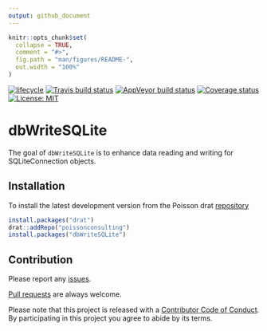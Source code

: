 ```yaml
---
output: github_document
---
```


<!-- README.md is generated from README.Rmd. Please edit that file -->

```r
knitr::opts_chunk$set(
  collapse = TRUE,
  comment = "#>",
  fig.path = "man/figures/README-",
  out.width = "100%"
)
```
[![lifecycle](https://img.shields.io/badge/lifecycle-experimental-orange.svg)](https://www.tidyverse.org/lifecycle/#experimental)
[![Travis build status](https://travis-ci.org/poissonconsulting/dbWriteSQLite.svg?branch=master)](https://travis-ci.org/poissonconsulting/dbWriteSQLite)
[![AppVeyor build status](https://ci.appveyor.com/api/projects/status/github/poissonconsulting/dbWriteSQLite?branch=master&svg=true)](https://ci.appveyor.com/project/poissonconsulting/dbWriteSQLite)
[![Coverage status](https://codecov.io/gh/poissonconsulting/dbWriteSQLite/branch/master/graph/badge.svg)](https://codecov.io/github/poissonconsulting/dbWriteSQLite?branch=master)
[![License: MIT](https://img.shields.io/badge/License-MIT-green.svg)](https://opensource.org/licenses/MIT)

# dbWriteSQLite

The goal of `dbWriteSQLite` is to enhance data reading and writing for SQLiteConnection objects.

## Installation

To install the latest development version from the Poisson drat [repository](https://github.com/poissonconsulting/drat)
``` r
install.packages("drat")
drat::addRepo("poissonconsulting")
install.packages("dbWriteSQLite")
```

## Contribution

Please report any [issues](https://github.com/poissonconsulting/dbWriteSQLite/issues).

[Pull requests](https://github.com/poissonconsulting/dbWriteSQLite/pulls) are always welcome.

Please note that this project is released with a [Contributor Code of Conduct](CONDUCT.md). 
By participating in this project you agree to abide by its terms.
